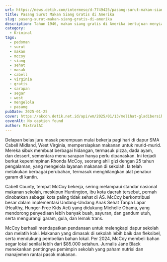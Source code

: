 ```yaml
---
url: https://news.detik.com/intermeso/d-7749425/pasang-surut-makan-siang-gratis-di-amerika
title: Pasang Surut Makan Siang Gratis di Amerika
slug: pasang-surut-makan-siang-gratis-di-amerika
description: Tahun 1946, makan siang gratis di Amerika bertujuan menyiapkan generasi siap perang. Selebihnya, program itu masih mencari bentuknya hingga saat ini.
category:
  - Kriminal
tags:
  - pedoman
  - surut
  - makan
  - mccoy
  - siang
  - sehat
  - masak
  - cabell
  - virginia
  - gratis
  - sarapan
  - segar
  - west
  - mengelola
  - pasang
pubDate: 2025-01-25
cover: https://akcdn.detik.net.id/api/wm/2025/01/13/melihat-gladibersih-pelantikan-presiden-as-donald-trump-1_169.jpeg?wid=54&w=650&v=1&t=jpeg
coverAlt: No caption found
author: MixtralAI
---
```

Delapan belas juru masak perempuan mulai bekerja pagi hari di dapur SMA Cabell Midland, West Virginia, mempersiapkan makanan untuk murid-murid. Mereka sibuk membuat berbagai hidangan, termasuk pizza, dada ayam, dan dessert, sementara menu sarapan hanya perlu dipanaskan. Ini terjadi berkat kepemimpinan Rhonda McCoy, seorang ahli gizi dengan 25 tahun pengalaman, yang mengelola layanan makanan di sekolah. Ia telah melakukan berbagai perubahan, termasuk menghilangkan alat penabur garam di kantin.

Cabell County, tempat McCoy bekerja, sering melampaui standar nasional makanan sekolah, meskipun Huntington, ibu kota daerah tersebut, pernah dinobatkan sebagai kota paling tidak sehat di AS. McCoy berkontribusi besar dalam implementasi Undang-Undang Anak Sehat Tanpa Lapar (Healthy, Hunger-Free Kids Act) yang didukung Michelle Obama, yang mendorong penyediaan lebih banyak buah, sayuran, dan gandum utuh, serta mengurangi garam, gula, dan lemak trans.

McCoy berhasil mendapatkan pendanaan untuk melengkapi dapur sekolah dan melatih koki. Makanan yang dimasak di sekolah lebih baik dan fleksibel, serta mendukung pembelian bahan lokal. Per 2024, McCoy membeli bahan segar lokal senilai lebih dari $85.000 setahun. Jurnalis Jane Black menekankan pentingnya pemimpin sekolah yang paham nutrisi dan manajemen rantai pasok makanan.
